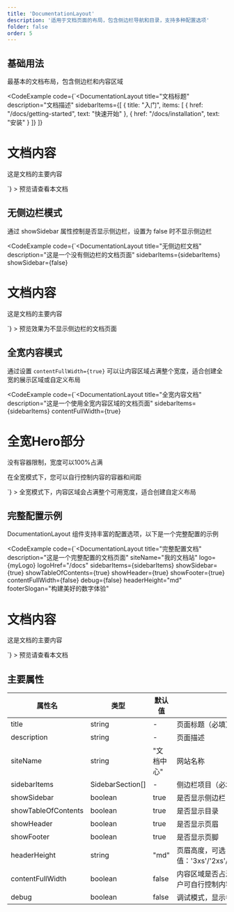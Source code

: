 ```yaml
---
title: 'DocumentationLayout'
description: '适用于文档页面的布局，包含侧边栏导航和目录，支持多种配置选项'
folder: false
order: 5
---
```



## 基础用法

最基本的文档布局，包含侧边栏和内容区域

<CodeExample
  code={`<DocumentationLayout
  title="文档标题"
  description="文档描述"
  sidebarItems={[
    { title: "入门", items: [
      { href: "/docs/getting-started", text: "快速开始" },
      { href: "/docs/installation", text: "安装" }
    ]}
  ]}
>
  <h1>文档内容</h1>
  <p>这是文档的主要内容</p>
</DocumentationLayout>`}
>
  预览请查看本文档
</CodeExample>

## 无侧边栏模式

通过 showSidebar 属性控制是否显示侧边栏，设置为 false 时不显示侧边栏

<CodeExample
  code={`<DocumentationLayout
  title="无侧边栏文档"
  description="这是一个没有侧边栏的文档页面"
  sidebarItems={sidebarItems}
  showSidebar={false}
>
  <h1>文档内容</h1>
  <p>这是文档的主要内容</p>
</DocumentationLayout>`}
>
  预览效果为不显示侧边栏的文档页面
</CodeExample>

## 全宽内容模式

通过设置 `contentFullWidth={true}` 可以让内容区域占满整个宽度，适合创建全宽的展示区域或自定义布局

<CodeExample
  code={`<DocumentationLayout
  title="全宽内容文档"
  description="这是一个使用全宽内容区域的文档页面"
  sidebarItems={sidebarItems}
  contentFullWidth={true}
>
  <!-- 全宽Hero部分 -->
  <div class="cosy:bg-primary cosy:text-white cosy:p-10 cosy:text-center">
    <h1 class="cosy:text-3xl">全宽Hero部分</h1>
    <p class="cosy:mt-4">没有容器限制，宽度可以100%占满</p>
  </div>
  
  <!-- 自定义容器部分 -->
  <div class="cosy:container cosy:mx-auto cosy:p-6">
    <p>在全宽模式下，您可以自行控制内容的容器和间距</p>
  </div>
</DocumentationLayout>`}
>
  全宽模式下，内容区域会占满整个可用宽度，适合创建自定义布局
</CodeExample>

## 完整配置示例

DocumentationLayout 组件支持丰富的配置选项，以下是一个完整配置的示例

<CodeExample
  code={`<DocumentationLayout
  title="完整配置文档"
  description="这是一个完整配置的文档页面"
  siteName="我的文档站"
  logo={myLogo}
  logoHref="/docs"
  sidebarItems={sidebarItems}
  showSidebar={true}
  showTableOfContents={true}
  showHeader={true}
  showFooter={true}
  contentFullWidth={false}
  debug={false}
  headerHeight="md"
  footerSlogan="构建美好的数字体验"
>
  <h1>文档内容</h1>
  <p>这是文档的主要内容</p>
</DocumentationLayout>`}
>
  预览请查看本文档
</CodeExample>

## 主要属性

| 属性名 | 类型 | 默认值 | 说明 |
| --- | --- | --- | --- |
| title | string | - | 页面标题（必填） |
| description | string | - | 页面描述 |
| siteName | string | "文档中心" | 网站名称 |
| sidebarItems | SidebarSection[] | - | 侧边栏项目（必填） |
| showSidebar | boolean | true | 是否显示侧边栏 |
| showTableOfContents | boolean | true | 是否显示目录 |
| showHeader | boolean | true | 是否显示页眉 |
| showFooter | boolean | true | 是否显示页脚 |
| headerHeight | string | "md" | 页眉高度，可选值：'3xs'/'2xs'/'xs'/'sm'/'md'/'lg'/'xl' |
| contentFullWidth | boolean | false | 内容区域是否占满全宽，设为true时用户可自行控制内容布局 |
| debug | boolean | false | 调试模式，显示各部分边框 | 

